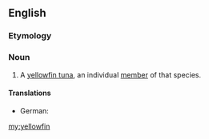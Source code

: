==English==

===Etymology===
{{compound|yellow|fin}}

===Noun===
{{en-noun|yellowfin|pl2=yellowfins}}

# {{countable}} A [[yellowfin tuna]], an individual [[member]] of that species.

====Translations====
{{trans-top|A yellowfin tuna, an individual member of that species}}
* German: {{t|de|Gelbflossenthunfisch|m}}
{{trans-mid}}
{{trans-bottom}}

[[my:yellowfin]]